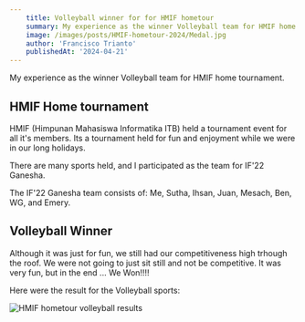 ```yaml
---
    title: Volleyball winner for for HMIF hometour
    summary: My experience as the winner Volleyball team for HMIF home tournament.
    image: /images/posts/HMIF-hometour-2024/Medal.jpg
    author: 'Francisco Trianto'
    publishedAt: '2024-04-21'
---
```


My experience as the winner Volleyball team for HMIF home tournament.

## HMIF Home tournament

HMIF (Himpunan Mahasiswa Informatika ITB) held a tournament event for all it's members. 
Its a tournament held for fun and enjoyment while we were in our long holidays.

There are many sports held, and I participated as the team for IF'22 Ganesha.

The IF'22 Ganesha team consists of: Me, Sutha, Ihsan, Juan, Mesach, Ben, WG, and Emery.

## Volleyball Winner

Although it was just for fun, we still had our competitiveness high trhough the roof. 
We were not going to just sit still and not be competitive. It was very fun, but in the end ... We Won!!!!

Here were the result for the Volleyball sports:

![HMIF hometour volleyball results](/images/posts/HMIF-hometour-2024/Results.jpg)